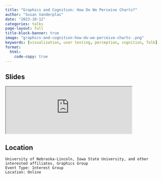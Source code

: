```yaml
---
title: "Graphics and Cognition: How Do We Perceive Charts?"
author: "Susan Vanderplas"
date: "2023-10-12"
categories: talks
page-layout: full
title-block-banner: true
image: "graphics-and-cognition-how-do-we-perceive-charts-.png"
keywords: [visualization, user testing, perception, cognition, Talk]
format:
  html:
    code-copy: true
---
```

 
## Slides

<iframe src='http://srvanderplas.github.io/2023-Presentations/10-Graphics-Cognition/' height='auto' width='80%'>
                        </iframe>
## Location

    University of Nebraska-Lincoln, Iowa State University, and other interested affiliates, Graphics Group
    Event Type: Interest Group
    Location: Online
